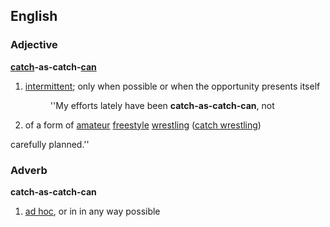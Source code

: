==English==
===Adjective===
'''[[catch]]-as-catch-[[can]]'''
#{{idiom}} [[intermittent]]; only when possible or when the opportunity presents itself
#:''My efforts lately have been '''catch-as-catch-can''', not 
# of a form of [[amateur]] [[freestyle]] [[wrestling]] ([[catch wrestling]])
carefully planned.''
===Adverb===
'''catch-as-catch-can'''
# [[ad hoc]], or in in any way possible